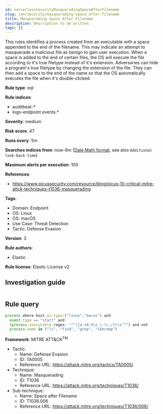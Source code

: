 ```yaml
---
id: serverlessSecurityMasqueradingSpaceAfterFilename
slug: /en/security/masquerading-space-after-filename
title: Masquerading Space After Filename
description: Description to be written
tags: []
---
```


<div id="masquerading-space-after-filename"></div>

This rules identifies a process created from an executable with a space appended to the end of the filename. This may indicate an attempt to masquerade a malicious file as benign to gain user execution. When a space is added to the end of certain files, the OS will execute the file according to it's true filetype instead of it's extension. Adversaries can hide a program's true filetype by changing the extension of the file. They can then add a space to the end of the name so that the OS automatically executes the file when it's double-clicked.

**Rule type**: eql

**Rule indices**: 

* auditbeat-*
* logs-endpoint.events.*

**Severity**: medium

**Risk score**: 47

**Runs every**: 5m

**Searches indices from**: now-9m ([Date Math format](((ref))/common-options.html#date-math), see also <DocLink id="serverlessSecurityRulesUiCreate" section="set-the-rules-schedule">`Additional look-back time`</DocLink>)

**Maximum alerts per execution**: 100

**References**: 

* https://www.picussecurity.com/resource/blog/picus-10-critical-mitre-attck-techniques-t1036-masquerading

**Tags**: 

* Domain: Endpoint
* OS: Linux
* OS: macOS
* Use Case: Threat Detection
* Tactic: Defense Evasion

**Version**: 3

**Rule authors**: 

* Elastic

**Rule license**: Elastic License v2

## Investigation guide

```markdown

```

## Rule query

```js
process where host.os.type:("linux","macos") and
  event.type == "start" and
  (process.executable regex~ """/[a-z0-9\s_\-\\./]+\s""") and not
  process.name in ("ls", "find", "grep", "xkbcomp")

```

**Framework**: MITRE ATT&CK<sup>TM</sup>

* Tactic:
    * Name: Defense Evasion
    * ID: TA0005
    * Reference URL: https://attack.mitre.org/tactics/TA0005/
* Technique:
    * Name: Masquerading
    * ID: T1036
    * Reference URL: https://attack.mitre.org/techniques/T1036/
* Sub-technique:
    * Name: Space after Filename
    * ID: T1036.006
    * Reference URL: https://attack.mitre.org/techniques/T1036/006/

